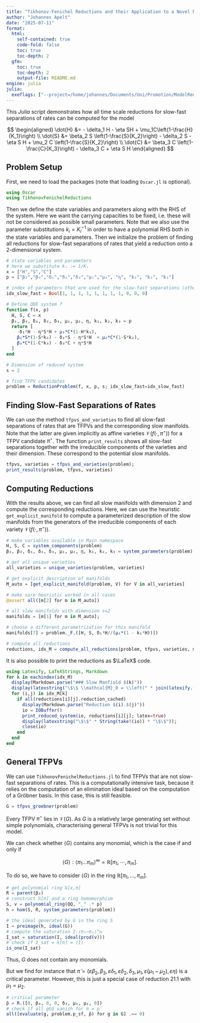 ```yaml
---
title: "Tikhonov-Fenichel Reductions and their Application to a Novel Modelling Approach for Mutualism"
author: "Johannes Apelt"
date: "2025-07-11"
format:
  html:
    self-contained: true
    code-fold: false
    toc: true 
    toc-depth: 2
  gfm: 
    toc: true
    toc-depth: 2
    output-file: README.md
engine: julia
julia:
  exeflags: ["--project=/home/johannes/Documents/Uni/Promotion/ModelReductions"]
---
```


This *Julia* script demonstrates how all time scale reductions for slow-fast
separations of rates can be computed for the model 

$$
\begin{aligned}
  \dot{H} &= - \delta_1 H - \eta SH + \mu_1C\left(1-\frac{H}{K_1}\right) \\
  \dot{S} &= \beta_2 S \left(1-\frac{S}{K_2}\right) - \delta_2 S - \eta S H + \mu_2 C \left(1-\frac{S}{K_2}\right) \\
  \dot{C} &= \beta_3 C \left(1-\frac{C}{K_3}\right) - \delta_3 C + \eta S H
\end{aligned}
$$

## Problem Setup
First, we need to load the packages (note that loading `Oscar.jl` is optional). 

```julia
using Oscar
using TikhonovFenichelReductions
```
Then we define the state variables and parameters along with the RHS of the
system.
Here we want the carrying capacities to be fixed, i.e. these will not be
considered as possible small parameters.
Note that we also use the parameter substitutions $k_i = K_i^{-1}$ in order to
have a polynomial RHS both in the state variables and parameters.
Then we initialize the problem of finding all reductions for slow-fast
separations of rates that yield a reduction onto a 2-dimensional system.

```julia
# state variables and parameters 
# here we substitute kᵢ := 1/Kᵢ
x = ["H","S","C"]
p = ["β₂","β₃","δ₁","δ₂","δ₃","μ₁","μ₂", "η", "k₁", "k₂", "k₃"]

# index of parameters that are used for the slow-fast separations (others are fixed)
idx_slow_fast = Bool[1, 1, 1, 1, 1, 1, 1, 1, 0, 0, 0]

# Define ODE system f
function f(x, p)
  H, S, C = x
  β₂, β₃, δ₁, δ₂, δ₃, μ₁, μ₂, η, k₁, k₂, k₃ = p
  return [
    -δ₁*H - η*S*H + μ₁*C*(1-H*k₁),
    β₂*S*(1-S*k₂) - δ₂*S - η*S*H  + μ₂*C*(1-S*k₂),
    β₃*C*(1-C*k₃) - δ₃*C + η*S*H
  ]
end

# Dimension of reduced system
s = 2

# find TFPV candidates
problem = ReductionProblem(f, x, p, s; idx_slow_fast=idx_slow_fast)
```

## Finding Slow-Fast Separations of Rates
We can use the method `tfpvs_and_varieties` to find all slow-fast separations
of rates that are TFPVs and the corresponding slow manifolds.
Note that the latter are given implicitly as affine varieties
$\mathcal{V}(f(\cdot,\pi^\star))$ for a TFPV candidate $\pi^\star$.
The function `print_results` shows all slow-fast separations together with the
irreducible components of the varieties and their dimension. 
These correspond to the potential slow manifolds.
```julia
tfpvs, varieties = tfpvs_and_varieties(problem);
print_results(problem, tfpvs, varieties)
```

## Computing Reductions
With the results above, we can find all slow manifolds with dimension 2 and
compute the corresponding reductions. 
Here, we can use the heuristic `get_explicit_manifold` to compute a
parameterized description of the slow manifolds from the generators of the
irreducible components of each variety $\mathcal{V}(f(\cdot,\pi^\star))$.
```julia
# make variables available in Main namespace
H, S, C = system_components(problem)
β₂, β₃, δ₁, δ₂, δ₃, μ₁, μ₂, η, k₁, k₂, k₃ = system_parameters(problem)

# get all unique varieties
all_varieties = unique_varieties(problem, varieties)

# get explicit description of manifolds
M_auto = [get_explicit_manifold(problem, V) for V in all_varieties]

# make sure heuristic worked in all cases
@assert all([m[2] for m in M_auto])

# all slow manifolds with dimension s=2
manifolds = [m[1] for m in M_auto];

# choose a different parametrization for this manifold
manifolds[7] = problem._F.([H, S, δ₁*H//(μ₁*(1 - k₁*H))])

# compute all reductions
reductions, idx_M = compute_all_reductions(problem, tfpvs, varieties, manifolds; print=true);
```
It is also possible to print the reductions as $\LaTeX$ code. 

```julia
using Latexify, LaTeXStrings, Markdown
for k in eachindex(idx_M)
  display(Markdown.parse("### Slow Manfiold $(k)"))
  display(latexstring("\$\$ \\mathcal{M}_0 = \\left(" * join(latexify.(string.(manifolds[k]); env=:raw, mult_symbol=""), ", ") * "\\right) \$\$"))
  for (i,j) in idx_M[k]
    if all(reductions[i][j].reduction_cached)
      display(Markdown.parse("Reduction $(i).$(j)"))
      io = IOBuffer()
      print_reduced_system(io, reductions[i][j]; latex=true)
      display(latexstring("\$\$" * String(take!(io)) * "\$\$"));
      close(io)
    end
  end
end
```

## General TFPVs 
We can use `TikhonovFenichelReductions.jl` to find TFPVs that are not slow-fast
separations of rates. 
This is a computationally intensive task, because it relies on the computation
of an elimination ideal based on the computation of a Gröbner basis.
In this case, this is still feasible. 

```julia
G = tfpvs_groebner(problem)
```
Every TFPV $\pi^\star$ lies in $\mathcal{V}(G)$. 
As $G$ is a relatively large generating set without simple polynomials,
characterising general TFPVs is not trivial for this model.

We can check whether $\langle G \rangle$ contains any monomial, which is the
case if and only if 

$$ 
  \langle G \rangle : \langle \pi_1 \dots \pi_m \rangle ^\infty = \mathbb{R}[\pi_1, \cdots, \pi_m]. 
$$

To do so, we have to consider $\langle G \rangle$ in the ring
$\mathbb{R}[\pi_1,\dots,\pi_m]$. 
```julia
# get polynomial ring ℝ[x,π]
R = parent(β₂)
# construct ℝ[π] and a ring homomorphism
S, v = polynomial_ring(QQ, "_" .* p)
h = hom(S, R, system_parameters(problem))
```
```julia
# the ideal generated by G in the ring S
I = preimage(h, ideal(G))
# compute the saturation I:⟨π₁⋯πₘ⟩^∞
I_sat = saturation(I, ideal(prod(v)))
# check if I_sat = ℝ[π] = ⟨1⟩
is_one(I_sat)
```
Thus, $G$ does not contain any monomials. 

But we find for instance that $\tilde\pi=(\varepsilon\beta_2, \beta_3,
\varepsilon\delta_1, \varepsilon\delta_2, \delta_3, \mu_1,
\varepsilon(\mu_1-\mu_2), \varepsilon\eta)$ is a critical parameter.
However, this is just a special case of reduction 21.1 with $\mu_1=\mu_2$.

```julia
# critical parameter
p̃ = R.([0, β₃, 0, 0, δ₃, μ₁, μ₁, 0])
# check if all g∈G vanish for π = p̃
all([evaluate(g, problem.p_sf, p̃) for g in G] .== 0)
```
